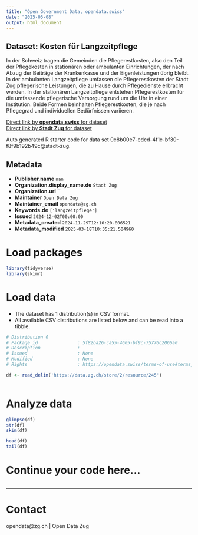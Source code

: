 ```yaml
---
title: "Open Government Data, opendata.swiss"
date: "2025-05-08"
output: html_document
---
```


## Dataset: Kosten für Langzeitpflege

In der Schweiz tragen die Gemeinden die Pflegerestkosten, also den Teil der Pflegekosten in stationären oder ambulanten Einrichtungen, der nach Abzug der Beiträge der Krankenkasse und der Eigenleistungen übrig bleibt. In der ambulanten Langzeitpflege umfassen die Pflegerestkosten der Stadt Zug pflegerische Leistungen, die zu Hause durch Pflegedienste erbracht werden. In der stationären Langzeitpflege entstehen Pflegerestkosten für die umfassende pflegerische Versorgung rund um die Uhr in einer Institution. Beide Formen beinhalten Pflegerestkosten, die je nach Pflegegrad und individuellen Bedürfnissen variieren.

[Direct link by **opendata.swiss** for dataset](https://opendata.swiss/de/dataset/kosten-fur-langzeitpflege)<br>
[Direct link by **Stadt Zug** for dataset](https://www.stadtzug.ch/altergesundheitneu)

Auto generated R starter code for data set 0c8b00e7-edcd-4f1c-bf30-f8f9b192b49c@stadt-zug.

## Metadata

- **Publisher.name** `nan`
- **Organization.display_name.de** `Stadt Zug`
- **Organization.url** ``
- **Maintainer** `Open Data Zug`
- **Maintainer_email** `opendata@zg.ch`
- **Keywords.de** `['langzeitpflege']`
- **Issued** `2024-12-02T00:00:00`
- **Metadata_created** `2024-11-29T12:10:20.806521`
- **Metadata_modified** `2025-03-18T10:35:21.504960`


# Load packages

```r

library(tidyverse)
library(skimr)

```

# Load data

-   The dataset has 1 distribution(s) in CSV format.
-   All available CSV distributions are listed below and can be read into a tibble.

```r

# Distribution 0
# Package_id               : 5f82ba26-ca55-4605-bf9c-75776c2066a0
# Description              : 
# Issued                   : None
# Modified                 : None
# Rights                   : https://opendata.swiss/terms-of-use#terms_by

df <- read_delim('https://data.zg.ch/store/2/resource/245')



```

# Analyze data

```r

glimpse(df)
str(df)
skim(df)

head(df)
tail(df)

```

# Continue your code here...

```r

```

------------------------------------------------------------------------

# Contact

opendata@zg.ch | Open Data Zug
